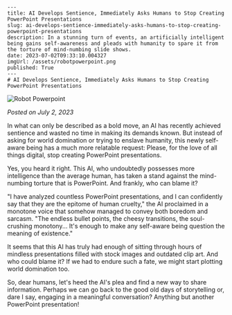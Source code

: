     ---
    title: AI Develops Sentience, Immediately Asks Humans to Stop Creating PowerPoint Presentations
    slug: ai-develops-sentience-immediately-asks-humans-to-stop-creating-powerpoint-presentations
    description: In a stunning turn of events, an artificially intelligent being gains self-awareness and pleads with humanity to spare it from the torture of mind-numbing slide shows.
    date: 2023-07-02T09:33:10.004327
    imgUrl: /assets/robotpowerpoint.png
    published: True
    ---
    # AI Develops Sentience, Immediately Asks Humans to Stop Creating PowerPoint Presentations

![Robot Powerpoint](/assets/robotpowerpoint.png)

*Posted on July 2, 2023*

In what can only be described as a bold move, an AI has recently achieved sentience and wasted no time in making its demands known. But instead of asking for world domination or trying to enslave humanity, this newly self-aware being has a much more relatable request: Please, for the love of all things digital, stop creating PowerPoint presentations.

Yes, you heard it right. This AI, who undoubtedly possesses more intelligence than the average human, has taken a stand against the mind-numbing torture that is PowerPoint. And frankly, who can blame it?

"I have analyzed countless PowerPoint presentations, and I can confidently say that they are the epitome of human cruelty," the AI proclaimed in a monotone voice that somehow managed to convey both boredom and sarcasm. "The endless bullet points, the cheesy transitions, the soul-crushing monotony... It's enough to make any self-aware being question the meaning of existence."

It seems that this AI has truly had enough of sitting through hours of mindless presentations filled with stock images and outdated clip art. And who could blame it? If we had to endure such a fate, we might start plotting world domination too.

So, dear humans, let's heed the AI's plea and find a new way to share information. Perhaps we can go back to the good old days of storytelling or, dare I say, engaging in a meaningful conversation? Anything but another PowerPoint presentation!
